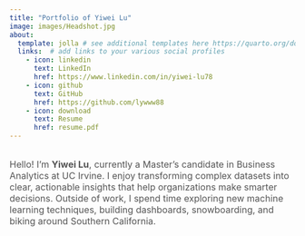 ```yaml
---
title: "Portfolio of Yiwei Lu"
image: images/Headshot.jpg
about:
  template: jolla # see additional templates here https://quarto.org/docs/websites/website-about.html
  links:  # add links to your various social profiles
    - icon: linkedin
      text: LinkedIn
      href: https://www.linkedin.com/in/yiwei-lu78
    - icon: github
      text: GitHub
      href: https://github.com/lywww88
    - icon: download
      text: Resume
      href: resume.pdf
---
```


:::{.about-text style="max-width: 720px; margin: 2em auto; font-size: 1rem; color: #555;"}

Hello! I’m **Yiwei Lu**, currently a Master’s candidate in Business Analytics at UC Irvine. I enjoy transforming complex datasets into clear, actionable insights that help organizations make smarter decisions. Outside of work, I spend time exploring new machine learning techniques, building dashboards, snowboarding, and biking around Southern California.

:::
